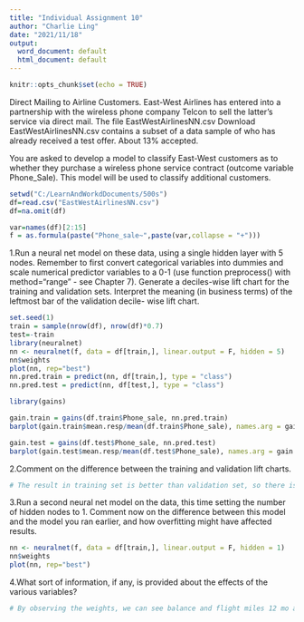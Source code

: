 ---
title: "Individual Assignment 10"
author: "Charlie Ling"
date: "2021/11/18"
output:
  word_document: default
  html_document: default
---

```{r setup, include=FALSE}
knitr::opts_chunk$set(echo = TRUE)
```

Direct Mailing to Airline Customers. East-West Airlines has entered into a partnership with the wireless phone company Telcon to sell the latter’s service via direct mail. The file EastWestAirlinesNN.csv  Download EastWestAirlinesNN.csv contains a subset of a data sample of who has already received a test offer. About 13% accepted.

You are asked to develop a model to classify East-West customers as to whether they purchase a wireless phone service contract (outcome variable Phone_Sale). This model will be used to classify additional customers.
```{r}
setwd("C:/LearnAndWorkdDocuments/500s")
df=read.csv("EastWestAirlinesNN.csv")
df=na.omit(df)
```
```{r}
var=names(df)[2:15]
f = as.formula(paste("Phone_sale~",paste(var,collapse = "+")))
```


1.Run a neural net model on these data, using a single hidden layer with 5 nodes. Remember to first convert categorical variables into dummies and scale numerical predictor variables to a 0-1 (use function preprocess() with method=“range” - see Chapter 7). Generate a deciles-wise lift chart for the training and validation sets. Interpret the meaning (in business terms) of the leftmost bar of the validation decile- wise lift chart.
```{r}
set.seed(1)
train = sample(nrow(df), nrow(df)*0.7)
test=-train
library(neuralnet)
nn <- neuralnet(f, data = df[train,], linear.output = F, hidden = 5)
nn$weights
plot(nn, rep="best")
nn.pred.train = predict(nn, df[train,], type = "class")
nn.pred.test = predict(nn, df[test,], type = "class")

library(gains)

gain.train = gains(df.train$Phone_sale, nn.pred.train)
barplot(gain.train$mean.resp/mean(df.train$Phone_sale), names.arg = gain.train$depth, xlab = "Pecentile", ylab = "Mean Response", main = "Decile-wise lift chart")

gain.test = gains(df.test$Phone_sale, nn.pred.test)
barplot(gain.test$mean.resp/mean(df.test$Phone_sale), names.arg = gain.test$depth, xlab = "Pecentile", ylab = "Mean Response", main = "Decile-wise lift chart")
```

2.Comment on the difference between the training and validation lift charts.
```{r}
# The result in training set is better than validation set, so there is over-fitting problem
```

3.Run a second neural net model on the data, this time setting the number of hidden nodes to 1. Comment now on the difference between this model and the model you ran earlier, and how overfitting might have affected results.
```{r}
nn <- neuralnet(f, data = df[train,], linear.output = F, hidden = 1)
nn$weights
plot(nn, rep="best")
```

4.What sort of information, if any, is provided about the effects of the various variables?
```{r}
# By observing the weights, we can see balance and flight miles 12 mo are most effective variables 
```

